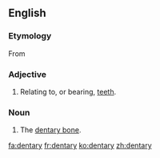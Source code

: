 ==English==

===Etymology===
From {{etyl|frm|en}} {{m|frm|dentaire}}

===Adjective===
{{en-adj|-}}

# {{lb|en|anatomy}} Relating to, or bearing, [[tooth|teeth]].

===Noun===
{{en-noun|dentaries}}

# {{lb|en|anatomy}} The [[dentary bone]].

[[fa:dentary]]
[[fr:dentary]]
[[ko:dentary]]
[[zh:dentary]]